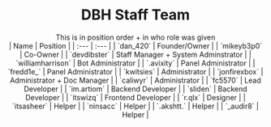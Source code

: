 <h1 align="center"> DBH Staff Team </h1>
<div align="center"> This is in position order + in who role was given </div>

<div align="center">
| Name | Position |
| :--- | :--- | 
| `dan_420` | Founder/Owner |
| `mikeyb3p0` | Co-Owner | 
| `devdibster` | Staff Manager + System Adminstrator | 
| `williamharrison` | Bot Administrator | 
| `.avixity` | Panel Administrator | 
| `fredd1e_` | Panel Administrator | 
| `kwitsies` | Administrator | 
| `jonfirexbox` | Administrator + Doc Manager | 
| `caliwyr` | Administrator | 
| `fc5570` | Lead Developer | 
| `im.artiom` | Backend Developer | 
| `sliden` | Backend Developer | 
| `itswizq` | Frontend Developer | 
| `r.qlx` | Designer | 
| `itsasheer` | Helper | 
| `ninsacc` | Helper | 
| `.akshtt.` | Helper | 
| `_audir8` | Helper |
</div>
